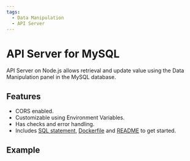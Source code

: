 ```yaml
---
tags:
  - Data Manipulation
  - API Server
---
```



# API Server for MySQL

API Server on Node.js allows retrieval and update value using the Data Manipulation panel in the MySQL database.

## Features

- CORS enabled.
- Customizable using Environment Variables.
- Has checks and error handling.
- Includes [SQL statement](https://github.com/VolkovLabs/volkovlabs-form-panel/blob/main/server-mysql/feedbacks.sql), [Dockerfile](https://github.com/VolkovLabs/volkovlabs-form-panel/blob/main/server-mysql/Dockerfile) and [README](https://github.com/VolkovLabs/volkovlabs-form-panel/blob/main/server-mysql/README.md) to get started.

## Example

<Code
  url="https://github.com/VolkovLabs/volkovlabs-form-panel/blob/main/server-mysql/server.ts"
  language="js"
/>
